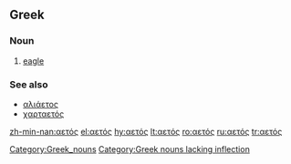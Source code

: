 ==Greek==

===Noun===
{{el-noun|m|aetós||}}
# [[eagle]]

===See also===
*[[αλιάετος]] <!-- fixed -->
*[[χαρταετός]] <!-- this is OK -->

[[Category:Greek_nouns]]
[[Category:Greek nouns lacking inflection]]

[[zh-min-nan:αετός]]
[[el:αετός]]
[[hy:αετός]]
[[lt:αετός]]
[[ro:αετός]]
[[ru:αετός]]
[[tr:αετός]]